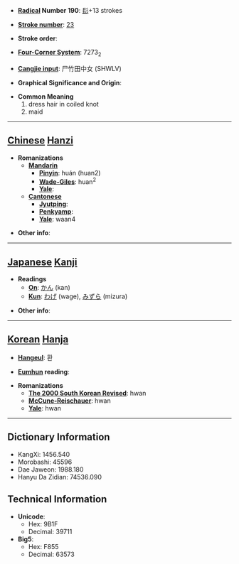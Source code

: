 * '''[[Wiktionary:Chinese radical index| Radical]] Number 190''': [[Wiktionary:Chinese radical index 髟|髟]]+13 strokes

* '''[[Wiktionary:Chinese total strokes index|Stroke number]]''': [[Wiktionary:Chinese total strokes index 23|23]]

* '''Stroke order''': 

* '''[[Wiktionary:Chinese four corner index|Four-Corner System]]''': 7273<sub>2</sub>

* '''[[Wiktionary:Chinese Cangjie index|Cangjie input]]''': 尸竹田中女 (SHWLV)

* '''Graphical Significance and Origin''': 

* '''Common Meaning'''
*#dress hair in coiled knot
*# maid


----

== [[Chinese]] [[Hanzi]] ==

* '''Romanizations'''
** '''[[Mandarin]]'''
*** '''[[Pinyin]]''': huán (huan2)
*** '''[[Wade-Giles]]''': huan<sup>2</sup>
*** '''[[Yale]]''': 
** '''[[Cantonese]]'''
*** '''[[Jyutping]]''':
*** '''[[Penkyamp]]''': 
*** '''[[Yale]]''': waan4

* '''Other info''': 

----

== [[Japanese]] [[Kanji]] ==

* '''Readings'''
** '''[[On]]''': [[かん]] (kan)
** '''[[Kun]]''': [[わげ]] (wage), [[みずら]] (mizura)

* '''Other info''':  

----

== [[Korean]] [[Hanja]] ==

* '''[[Hangeul]]''': 환

* '''[[Eumhun]] reading''': 

* '''Romanizations'''
** '''[[The 2000 South Korean Revised Romanization|The 2000 South Korean Revised]]''': hwan
** '''[[McCune-Reischauer]]''': hwan
** '''[[Yale]]''': hwan

----

== Dictionary Information ==

* KangXi: 1456.540
* Morobashi: 45596
* Dae Jaweon: 1988.180
* Hanyu Da Zidian: 74536.090

== Technical Information ==

* '''Unicode''':
** Hex: 9B1F
** Decimal: 39711
* '''Big5''':
** Hex: F855
** Decimal: 63573